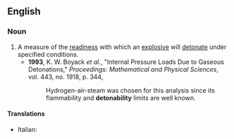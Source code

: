 ==English==

===Noun===
{{en-noun|detonabilities}}

# A measure of the [[readiness]] with which an [[explosive]] will [[detonate]] under specified conditions.
#*'''1993''', K. W. Boyack ''et al.'', "Internal Pressure Loads Due to Gaseous Detonations," ''Proceedings: Mathematical and Physical Sciences'', vol. 443, no. 1918, p. 344,
#*:Hydrogen-air-steam was chosen for this analysis since its flammability and '''detonability''' limits are well known.

====Translations====
{{top}}
* Italian: {{t-|it|detonabilità|f}}
{{mid}}

{{bottom}}
{{anagrams:en/abdeiilnotty}}
